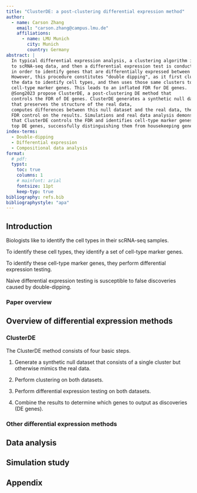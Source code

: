```yaml
---
title: "ClusterDE: a post-clustering differential expression method"
author:
  - name: Carson Zhang
    email: "carson.zhang@campus.lmu.de"
    affiliations:
      - name: LMU Munich
        city: Munich
        country: Germany
abstract: |
  In typical differential expression analysis, a clustering algorithm is applied 
  to scRNA-seq data, and then a differential expression test is conducted 
  in order to identify genes that are differentially expressed between the clusters.
  However, this procedure constitutes "double dipping", as it first clusters
  the data to identify cell types, and then uses those same clusters to identify 
  cell-type marker genes. This leads to an inflated FDR for DE genes. 
  @Song2023 propose ClusterDE, a post-clustering DE method that 
  controls the FDR of DE genes. ClusterDE generates a synthetic null dataset
  that preserves the structure of the real data, 
  computes differences between this null dataset and the real data, then performs 
  FDR control on the results. Simulations and real data analysis demonstrate
  that ClusterDE controls the FDR and identifies cell-type marker genes as
  top DE genes, successfully distinguishing them from housekeeping genes.
index-terms: 
  - Double-dipping
  - Differential expression
  - Compositional data analysis
format:
  # pdf:
  typst:
    toc: true
    columns: 1
    # mainfont: arial
    fontsize: 11pt
    keep-typ: true
bibliography: refs.bib
bibliographystyle: "apa"
---
```


## Introduction

Biologists like to identify the cell types in their scRNA-seq samples.

To identify these cell types, they identify a set of cell-type marker genes.

To identify these cell-type marker genes, they perform differential expression testing.

Naive differential expression testing is susceptible to false discoveries caused by double-dipping.

### Paper overview

## Overview of differential expression methods

### ClusterDE

The ClusterDE method consists of four basic steps.

1. Generate a synthetic null dataset that consists of a single cluster but otherwise mimics the real data.

2. Perform clustering on both datasets.

3. Perform differential expression testing on both datasets.

4. Combine the results to determine which genes to output as discoveries (DE genes).

### Other differential expression methods

## Data analysis

## Simulation study

## Appendix

